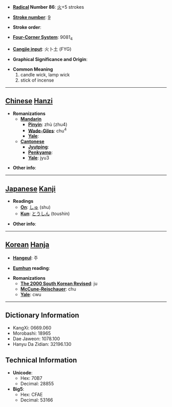 * '''[[Wiktionary:Chinese radical index| Radical]] Number 86''': [[Wiktionary:Chinese radical index 火|火]]+5 strokes

* '''[[Wiktionary:Chinese total strokes index|Stroke number]]''': [[Wiktionary:Chinese total strokes index 9|9]]

* '''Stroke order''': 

* '''[[Wiktionary:Chinese four corner index|Four-Corner System]]''': 9081<sub>4</sub>

* '''[[Wiktionary:Chinese Cangjie index|Cangjie input]]''': 火卜土 (FYG)

* '''Graphical Significance and Origin''': 

* '''Common Meaning'''
*#candle wick, lamp wick
*# stick of incense


----

== [[Chinese]] [[Hanzi]] ==

* '''Romanizations'''
** '''[[Mandarin]]'''
*** '''[[Pinyin]]''': zhù (zhu4)
*** '''[[Wade-Giles]]''': chu<sup>4</sup>
*** '''[[Yale]]''': 
** '''[[Cantonese]]'''
*** '''[[Jyutping]]''':
*** '''[[Penkyamp]]''': 
*** '''[[Yale]]''': jyu3

* '''Other info''': 

----

== [[Japanese]] [[Kanji]] ==

* '''Readings'''
** '''[[On]]''': [[しゅ]] (shu)
** '''[[Kun]]''': [[とうしん]] (toushin)

* '''Other info''':  

----

== [[Korean]] [[Hanja]] ==

* '''[[Hangeul]]''': 주

* '''[[Eumhun]] reading''': 

* '''Romanizations'''
** '''[[The 2000 South Korean Revised Romanization|The 2000 South Korean Revised]]''': ju
** '''[[McCune-Reischauer]]''': chu
** '''[[Yale]]''': cwu

----

== Dictionary Information ==

* KangXi: 0669.060
* Morobashi: 18965
* Dae Jaweon: 1078.100
* Hanyu Da Zidian: 32196.130

== Technical Information ==

* '''Unicode''':
** Hex: 70B7
** Decimal: 28855
* '''Big5''':
** Hex: CFAE
** Decimal: 53166